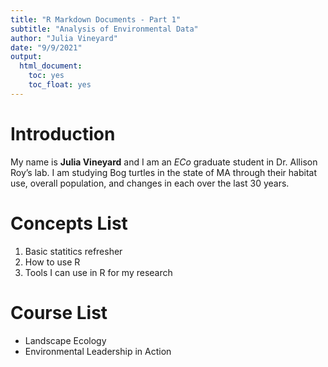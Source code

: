```yaml
---
title: "R Markdown Documents - Part 1"
subtitle: "Analysis of Environmental Data"
author: "Julia Vineyard"
date: "9/9/2021"
output:
  html_document:
    toc: yes
    toc_float: yes
---
```


# Introduction
My name is __Julia Vineyard__ and I am an _ECo_ graduate student in Dr. Allison Roy's lab. I am studying Bog turtles in the state of MA through their habitat use, overall population, and changes in each over the last 30 years.

# Concepts List
1. Basic statitics refresher
2. How to use R
3. Tools I can use in R for my research

# Course List
* Landscape Ecology
* Environmental Leadership in Action